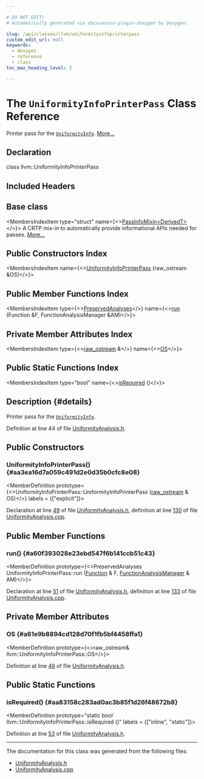 ```yaml
---

# DO NOT EDIT!
# Automatically generated via docusaurus-plugin-doxygen by Doxygen.

slug: /api/classes/llvm/uniformityinfoprinterpass
custom_edit_url: null
keywords:
  - doxygen
  - reference
  - class
toc_max_heading_level: 3

---
```





# The `UniformityInfoPrinterPass` Class Reference

<DoxygenPage pluginConfig={pluginConfig}>

Printer pass for the <code><a href="/docs/api/namespaces/llvm/#a00a2f5a62b5d5d5b6b0e143c4d30041f">UniformityInfo</a></code>. <a href="#details">More...</a>

## Declaration

<CodeBlock>class llvm::UniformityInfoPrinterPass</CodeBlock>

## Included Headers

<IncludesList>
<IncludesListItem
  filePath="llvm/Analysis/UniformityAnalysis.h"
  permalink="/docs/api/files/include/include/llvm/include/llvm/analysis/uniformityanalysis-h"
  isLocal="true" />
</IncludesList>

## Base class

<MembersIndex>

<MembersIndexItem
  type="struct"
  name={<><a href="/docs/api/structs/llvm/passinfomixin">PassInfoMixin&lt;DerivedT&gt;</a></>}>
A CRTP mix-in to automatically provide informational APIs needed for passes. <a href="/docs/api/structs/llvm/passinfomixin/#details">More...</a>
</MembersIndexItem>

</MembersIndex>

## Public Constructors Index

<MembersIndex>

<MembersIndexItem
  name={<><a href="#aa3ea16d7a059c491d2e0d35b0cfc8e08">UniformityInfoPrinterPass</a> (raw&#95;ostream &amp;OS)</>}>
</MembersIndexItem>

</MembersIndex>

## Public Member Functions Index

<MembersIndex>

<MembersIndexItem
  type={<><a href="/docs/api/classes/llvm/preservedanalyses">PreservedAnalyses</a></>}
  name={<><a href="#a60f393028e23ebd547f6b141ccb51c43">run</a> (Function &amp;F, FunctionAnalysisManager &amp;AM)</>}>
</MembersIndexItem>

</MembersIndex>

## Private Member Attributes Index

<MembersIndex>

<MembersIndexItem
  type={<><a href="/docs/api/classes/llvm/raw-ostream">raw&#95;ostream</a> &amp;</>}
  name={<><a href="#a61e9b8894cd128d70f1fb5bf4458ffa1">OS</a></>}>
</MembersIndexItem>

</MembersIndex>

## Public Static Functions Index

<MembersIndex>

<MembersIndexItem
  type="bool"
  name={<><a href="#aa83158c283ad0ac3b85f1d26f48672b8">isRequired</a> ()</>}>
</MembersIndexItem>

</MembersIndex>

## Description {#details}

Printer pass for the <code><a href="/docs/api/namespaces/llvm/#a00a2f5a62b5d5d5b6b0e143c4d30041f">UniformityInfo</a></code>.

Definition at line 44 of file <a href="/docs/api/files/include/include/llvm/include/llvm/analysis/uniformityanalysis-h">UniformityAnalysis.h</a>.

<SectionDefinition>

## Public Constructors

### UniformityInfoPrinterPass() {#aa3ea16d7a059c491d2e0d35b0cfc8e08}

<MemberDefinition
  prototype={<>UniformityInfoPrinterPass::UniformityInfoPrinterPass (<a href="/docs/api/classes/llvm/raw-ostream">raw&#95;ostream</a> &amp; OS)</>}
  labels = {["explicit"]}>

Declaration at line <a href="/docs/api/files/include/include/llvm/include/llvm/analysis/uniformityanalysis-h/#l00049">49</a> of file <a href="/docs/api/files/include/include/llvm/include/llvm/analysis/uniformityanalysis-h">UniformityAnalysis.h</a>, definition at line <a href="/docs/api/files/lib/lib/analysis/uniformityanalysis-cpp/#l00130">130</a> of file <a href="/docs/api/files/lib/lib/analysis/uniformityanalysis-cpp">UniformityAnalysis.cpp</a>.
</MemberDefinition>

</SectionDefinition>

<SectionDefinition>

## Public Member Functions

### run() {#a60f393028e23ebd547f6b141ccb51c43}

<MemberDefinition
  prototype={<>PreservedAnalyses UniformityInfoPrinterPass::run (<a href="/docs/api/classes/llvm/function">Function</a> &amp; F, <a href="/docs/api/namespaces/llvm/#adce09a5a0de0e3177eb00e932734af2f">FunctionAnalysisManager</a> &amp; AM)</>}>

Declaration at line <a href="/docs/api/files/include/include/llvm/include/llvm/analysis/uniformityanalysis-h/#l00051">51</a> of file <a href="/docs/api/files/include/include/llvm/include/llvm/analysis/uniformityanalysis-h">UniformityAnalysis.h</a>, definition at line <a href="/docs/api/files/lib/lib/analysis/uniformityanalysis-cpp/#l00133">133</a> of file <a href="/docs/api/files/lib/lib/analysis/uniformityanalysis-cpp">UniformityAnalysis.cpp</a>.
</MemberDefinition>

</SectionDefinition>

<SectionDefinition>

## Private Member Attributes

### OS {#a61e9b8894cd128d70f1fb5bf4458ffa1}

<MemberDefinition
  prototype={<>raw&#95;ostream&amp; llvm::UniformityInfoPrinterPass::OS</>}>

Definition at line <a href="/docs/api/files/include/include/llvm/include/llvm/analysis/uniformityanalysis-h/#l00046">46</a> of file <a href="/docs/api/files/include/include/llvm/include/llvm/analysis/uniformityanalysis-h">UniformityAnalysis.h</a>.
</MemberDefinition>

</SectionDefinition>

<SectionDefinition>

## Public Static Functions

### isRequired() {#aa83158c283ad0ac3b85f1d26f48672b8}

<MemberDefinition
  prototype="static bool llvm::UniformityInfoPrinterPass::isRequired ()"
  labels = {["inline", "static"]}>

Definition at line <a href="/docs/api/files/include/include/llvm/include/llvm/analysis/uniformityanalysis-h/#l00053">53</a> of file <a href="/docs/api/files/include/include/llvm/include/llvm/analysis/uniformityanalysis-h">UniformityAnalysis.h</a>.
</MemberDefinition>

</SectionDefinition>

<hr/>

The documentation for this class was generated from the following files:

<ul>
<li><a href="/docs/api/files/include/include/llvm/include/llvm/analysis/uniformityanalysis-h">UniformityAnalysis.h</a></li>
<li><a href="/docs/api/files/lib/lib/analysis/uniformityanalysis-cpp">UniformityAnalysis.cpp</a></li>
</ul>

</DoxygenPage>
